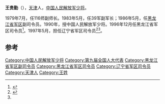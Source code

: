 '''王贵勤'''（{{bd|1942年||}}），[[天津|天津]]人，[[中国人民解放军少将|中国人民解放军少将]]。
 
1979年7月，任116师副师长。1983年5月，任39军副军长；1986年5月，任[[黑龙江省军区|黑龙江省军区]]副司令员。1990年，授中国人民解放军少将。1996年12月任黑龙江省军区司令员<ref name="#1">{{cite book|title=吉林年鉴|url=http://books.google.com/books?id=gT7kAAAAMAAJ|year=2000|publisher=吉林省地方志编纂委员会|page=82}}</ref>。1997年5月，担任辽宁省军区司令员<ref>{{cite book|title=大连市志 人民防空志|url=http://books.google.com/books?id=TVkLAQAAMAAJ|year=2004|publisher=方志出版社|isbn=978-7-80192-405-6|page=67}}</ref><ref name="#1"/>。

== 参考 ==
{{reflist}}
{{start box}}
{{s-mil}}
{{s-before|[[唐作厚|唐作厚]]}}
{{s-title|[[黑龙江省军区|黑龙江省军区]]司令员|1996年12月--1997年5月}} 
{{s-after|[[李衡_(少将)|李衡]]}}
{{s-before|[[刘书明|刘书明]]}}
{{s-title|[[辽宁省军区|辽宁省军区]]司令员|1997年5月--2002年10月}} 
{{s-after|[[钱南忠|钱南忠]]}}
{{end box}}
[[Category:中国人民解放军少将|Category:中国人民解放军少将]]
[[Category:第九届全国人大代表|Category:第九届全国人大代表]]
[[Category:黑龙江省军区副司令员|Category:黑龙江省军区副司令员]]
[[Category:黑龙江省军区司令员|Category:黑龙江省军区司令员]]
[[Category:辽宁省军区司令员|Category:辽宁省军区司令员]]
[[Category:天津人|Category:天津人]]
[[Category:王姓|Category:王姓]]